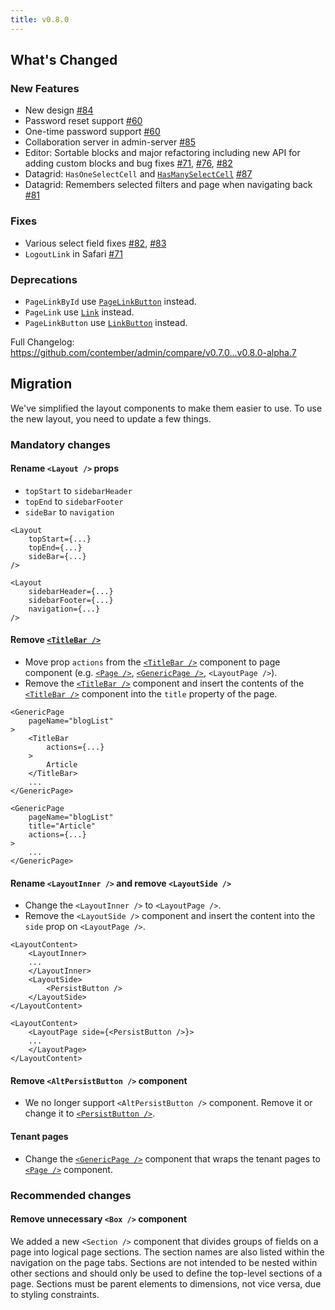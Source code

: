 ```yaml
---
title: v0.8.0
---
```



## What's Changed

### New Features
* New design [#84](https://github.com/contember/admin/pull/84)
* Password reset support [#60](https://github.com/contember/admin/pull/60)
* One-time password support [#60](https://github.com/contember/admin/pull/60)
* Collaboration server in admin-server [#85](https://github.com/contember/admin/pull/85)
* Editor: Sortable blocks and major refactoring including new API for adding custom blocks and bug fixes [#71](https://github.com/contember/admin/pull/71), [#76](https://github.com/contember/admin/pull/76), [#82](https://github.com/contember/admin/pull/82)
* Datagrid: `HasOneSelectCell` and [`HasManySelectCell`](/admin/components/data-grid#has-manny-select-cell) [#87](https://github.com/contember/admin/pull/87)
* Datagrid: Remembers selected filters and page when navigating back [#81](https://github.com/contember/admin/pull/81)

### Fixes
* Various select field fixes [#82](https://github.com/contember/admin/pull/82), [#83](https://github.com/contember/admin/pull/83)
* `LogoutLink` in Safari [#71](https://github.com/contember/admin/pull/71)

### Deprecations
* `PageLinkById` use [`PageLinkButton`](/admin/components/buttons#page-link-button) instead.
* `PageLink` use [`Link`](/admin/components/routing#link) instead.
* `PageLinkButton` use [`LinkButton`](/admin/components/routing#link-button) instead.

Full Changelog: https://github.com/contember/admin/compare/v0.7.0...v0.8.0-alpha.7

## Migration

We've simplified the layout components to make them easier to use. To use the new layout, you need to update a few things.

### Mandatory changes

#### Rename `<Layout />` props 

- `topStart` to `sidebarHeader`
- `topEnd` to `sidebarFooter`
- `sideBar` to `navigation`

<CompareCode>

```tsx {2-4}
<Layout
	topStart={...}
	topEnd={...}
	sideBar={...}
/>
```

```tsx {2-4}
<Layout
	sidebarHeader={...}
	sidebarFooter={...}
	navigation={...}
/>
```

</CompareCode>

#### Remove [`<TitleBar />`](/admin/components/page#titlebar)

- Move prop `actions` from the [`<TitleBar />`](/admin/components/page#titlebar) component to page component (e.g. [`<Page />`](/admin/components/page#page), [`<GenericPage />`](/admin/components/page#generic-page), `<LayoutPage />`).
- Remove the [`<TitleBar />`](/admin/components/page#titlebar) component and insert the contents of the [`<TitleBar />`](/admin/components/page#titlebar) component into the `title` property of the page.

<CompareCode>

```tsx {4-8}
<GenericPage 
	pageName="blogList"
>
	<TitleBar 
		actions={...}
	>
		Article
	</TitleBar>
	...
</GenericPage>
```

```tsx {3-4}
<GenericPage 
	pageName="blogList"
	title="Article"
	actions={...}
>
	...
</GenericPage>
```

</CompareCode>

#### Rename `<LayoutInner />` and remove `<LayoutSide />`

- Change the `<LayoutInner />` to `<LayoutPage />`.
- Remove the `<LayoutSide />` component and insert the content into the `side` prop on `<LayoutPage />`.

<CompareCode>

```tsx {2,4-7}
<LayoutContent>
	<LayoutInner>
	...
	</LayoutInner>
	<LayoutSide>
		<PersistButton />
	</LayoutSide>
</LayoutContent>
```

```tsx {2,4}
<LayoutContent>
	<LayoutPage side={<PersistButton />}>
	...
	</LayoutPage>
</LayoutContent>
```

</CompareCode>

#### Remove `<AltPersistButton />` component

- We no longer support `<AltPersistButton />` component. Remove it or change it to [`<PersistButton />`](/admin/components/buttons#persist-button).

#### Tenant pages

- Change the [`<GenericPage />`](/admin/components/page#generic-page) component that wraps the tenant pages to [`<Page />`](/admin/components/page#page) component.

### Recommended changes

#### Remove unnecessary `<Box />` component
We added a new `<Section />` component that divides groups of fields on a page into logical page sections. The section names are also listed within the navigation on the page tabs. Sections are not intended to be nested within other sections and should only be used to define the top-level sections of a page. Sections must be parent elements to dimensions, not vice versa, due to styling constraints.
